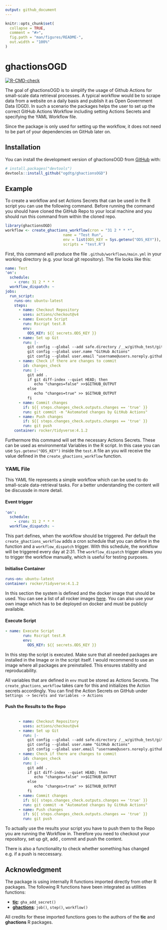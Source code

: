 ```yaml
---
output: github_document
---
```


<!-- README.md is generated from README.Rmd. Please edit that file -->

```r
knitr::opts_chunk$set(
  collapse = TRUE,
  comment = "#>",
  fig.path = "man/figures/README-",
  out.width = "100%"
)
```

# ghactionsOGD

<!-- badges: start -->
[![R-CMD-check](https://github.com/ogdtg/ghactionsOGD/actions/workflows/R-CMD-check.yaml/badge.svg)](https://github.com/ogdtg/ghactionsOGD/actions/workflows/R-CMD-check.yaml)
<!-- badges: end -->

The goal of ghactionsOGD is to simplify the usage of Github Actions for small-scale data retrieval processes. A typical workflow would be to scrape data from a website on a daily basis and publish it as Open Government Data (OGD). In such a scenario the packages helps the user to set up the correct GitHub Actions Workflow including setting Actions Secrets and specifying the YAML Workflow file.

Since the package is only used for setting up the workflow, it does not need to be part of your dependencies on GitHub later on.

## Installation

You can install the development version of ghactionsOGD from [GitHub](https://github.com/ogdtg/ghactionsOGD/tree/main) with:

``` r
# install.packages("devtools")
devtools::install_github("ogdtg/ghactionsOGD")
```

## Example

To create a workflow and set Actions Secrets that can be used in the R script you can use the following command. Before running the command you should have cloned the GitHub Repo to your local machine and you should run this command from within the cloned repo.

``` r
library(ghactionsOGD)
workflow <- create_ghactions_workflow(cron = "31 2 * * *",
                          name = "Test Run",
                          env = list(ODS_KEY = Sys.getenv("ODS_KEY")),
                          scripts = "test.R")
```


First, this command will produce the file `.github/workflows/main.yml` in your working directory (e.g. your local git repository). The file looks like this:


```yaml
name: Test
'on':
  schedule:
    - cron: 31 2 * * *
  workflow_dispatch: ~
jobs:
  run_script:
    runs-on: ubuntu-latest
    steps:
      - name: Checkout Repository
        uses: actions/checkout@v4
      - name: Execute Script
        run: Rscript test.R
        env:
          ODS_KEY: ${{ secrets.ODS_KEY }}
      - name: Set up Git
        run: |-
          git config --global --add safe.directory /__w/github_test/github_test
          git config --global user.name "GitHub Actions"
          git config --global user.email "username@users.noreply.github.com"
      - name: Check if there are changes to commit
        id: changes_check
        run: |-
          git add .
          if git diff-index --quiet HEAD; then
             echo "changes=false" >>$GITHUB_OUTPUT
          else
             echo "changes=true" >> $GITHUB_OUTPUT
          fi
      - name: Commit changes
        if: ${{ steps.changes_check.outputs.changes == 'true' }}
        run: git commit -m "Automated changes by GitHub Actions"
      - name: Push changes
        if: ${{ steps.changes_check.outputs.changes == 'true' }}
        run: git push
    container: rocker/tidyverse:4.1.2
```

Furthermore this command will set the necessary Actions Secrets. These can be used as environmental Variables in the R script. In this case you can use `Sys.getenv("ODS_KEY")` inside the `test.R` file an you will receive the value defined in the `create_ghactions_workflow` function.



### YAML File
This YAML file represents a simple workflow which can be used to do small-scale data-retrieval tasks. For a better understanding the content will be discussde in more detail.

#### Event trigger

```yaml
'on':
  schedule:
    - cron: 31 2 * * *
  workflow_dispatch: ~
```

This part defines, when the workflow should be triggered. Per default the `create_ghactions_workflow` adds a cron schedule that you can define in the function and a `workflow_dispatch` trigger. With this schedule, the workflow will be triggered every day at 2:31. The  `workflow_dispatch` trigger allows you to trigger the workflow manually, which is useful for testing purposes.

#### Initialise Container

```yaml
runs-on: ubuntu-latest
container: rocker/tidyverse:4.1.2

```
In this section the system is defined and the docker image that should be used. You can see a list of all rocker images [here](https://rocker-project.org/images/). You can also use your own image which has to be deployed on docker and must be publicly available.

#### Execute Script

```yaml
- name: Execute Script
        run: Rscript test.R
        env:
          ODS_KEY: ${{ secrets.ODS_KEY }}

```
In this step the script is executed. Make sure that all needed packages are installed in the Image or in the script itself. I would recommend to use an image where all packages are preinstalled. This ensures stability and reproducability.

All variables that are defined in `env` must be stored as Actions Secrets. The `create_ghactions_workflow` takes care for this and initializes the Action secrets accordingly. You can find the Action Secrets on GitHub under `Settings -> Secrets and Variables -> Actions`

#### Push the Results to the Repo

```yaml

      - name: Checkout Repository
        uses: actions/checkout@v4
      - name: Set up Git
        run: |-
          git config --global --add safe.directory /__w/github_test/github_test
          git config --global user.name "GitHub Actions"
          git config --global user.email "username@users.noreply.github.com"
      - name: Check if there are changes to commit
        id: changes_check
        run: |-
          git add .
          if git diff-index --quiet HEAD; then
             echo "changes=false" >>$GITHUB_OUTPUT
          else
             echo "changes=true" >> $GITHUB_OUTPUT
          fi
      - name: Commit changes
        if: ${{ steps.changes_check.outputs.changes == 'true' }}
        run: git commit -m "Automated changes by GitHub Actions"
      - name: Push changes
        if: ${{ steps.changes_check.outputs.changes == 'true' }}
        run: git push
```

To actually use the results your script you have to push them to the Repo you are running the Workflow in. Therefore you need to checkout your repository, set up git, add , commit and push the content.

There is also a functionality to check whether something has changed e.g. if a push is neccessary.

## Acknowledgment

The package is using internally R functions imported directly from other R packages. The following R functions have been integrated as utilities functions:

- **[tic](https://github.com/ropensci/tic)**: `gha_add_secret()`
- **[ghactions](https://github.com/maxheld83/ghactions)**: `job()`, `step()`, `workflow()`

All credits for these imported functions goes to the authors of the **tic** and **ghactions** R packages.
